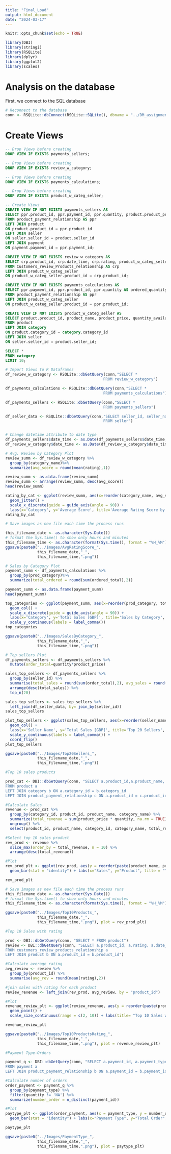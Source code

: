 ```yaml
---
title: "Final_Load"
output: html_document
date: "2024-03-17"
---
```


```r
knitr::opts_chunk$set(echo = TRUE)

library(DBI)
library(stringi)
library(RSQLite)
library(dplyr)
library(ggplot2)
library(scales)

```

# Analysis on the database

First, we connect to the SQL database
```r

# Reconnect to the database 
conn <- RSQLite::dbConnect(RSQLite::SQLite(), dbname = "../DM_assignment.db")

```

# Create Views 
```sql

-- Drop Views before creating 
DROP VIEW IF EXISTS payments_sellers;

```


```sql

-- Drop Views before creating 
DROP VIEW IF EXISTS review_w_category;

```

```sql

-- Drop Views before creating 
DROP VIEW IF EXISTS payments_calculations;

```

```sql

-- Drop Views before creating 
DROP VIEW IF EXISTS product_w_categ_seller;

```


```sql

-- Create Views  
CREATE VIEW IF NOT EXISTS payments_sellers AS 
SELECT ppr.product_id, ppr.payment_id, ppr.quantity, product.product_price, seller.seller_id, payment.date_time
FROM product_payment_relationship AS ppr
LEFT JOIN product 
ON product.product_id = ppr.product_id
LEFT JOIN seller
ON seller.seller_id = product.seller_id
LEFT JOIN payment
ON payment.payment_id = ppr.payment_id;


```


```sql

CREATE VIEW IF NOT EXISTS review_w_category AS 
SELECT crp.product_id, crp.date_time, crp.rating, product_w_categ_seller.category_name
FROM Customers_review_Products_relationship AS crp
LEFT JOIN product_w_categ_seller
ON product_w_categ_seller.product_id = crp.product_id;


```


```sql

CREATE VIEW IF NOT EXISTS payments_calculations AS 
SELECT ppr.payment_id, ppr.product_id, ppr.quantity AS ordered_quantity, product_w_categ_seller.product_price AS prod_price, product_w_categ_seller.product_price * ppr.quantity AS ordered_total, product_w_categ_seller.category_name AS prod_category
FROM product_payment_relationship AS ppr
LEFT JOIN product_w_categ_seller 
ON product_w_categ_seller.product_id = ppr.product_id;


```

```sql

CREATE VIEW IF NOT EXISTS product_w_categ_seller AS 
SELECT product.product_id, product_name, product_price, quantity_available, category_name, seller.seller_id
FROM product
LEFT JOIN category
ON product.category_id = category.category_id
LEFT JOIN seller
ON seller.seller_id = product.seller_id;


```


```sql

SELECT * 
FROM category
LIMIT 10;

```


```r

# Import Views to R Dataframes 
df_review_w_category <- RSQLite::dbGetQuery(conn,"SELECT * 
                                           FROM review_w_category")

df_payments_calculations <- RSQLite::dbGetQuery(conn,"SELECT * 
                                           FROM payments_calculations")

df_payments_sellers <- RSQLite::dbGetQuery(conn,"SELECT * 
                                           FROM payments_sellers")

df_seller_data <- RSQLite::dbGetQuery(conn,"SELECT seller_id, seller_name, seller_city, seller_country 
                                           FROM seller")



```


```r

# Change datetime attribute to date type 
df_payments_sellers$date_time <- as.Date(df_payments_sellers$date_time, format = "%m/%d/%Y")
df_review_w_category$date_time <- as.Date(df_review_w_category$date_time, format = "%m/%d/%Y")

```


```r
# Avg. Review by Category Plot
review_summ <- df_review_w_category %>%
  group_by(category_name)%>% 
  summarize(avg_score = round(mean(rating),1))

review_summ <- as.data.frame(review_summ) 
review_summ <- arrange(review_summ, desc(avg_score))
head(review_summ)

rating_by_cat <- ggplot(review_summ, aes(x=reorder(category_name, avg_score, decreasing=TRUE), y=avg_score)) + 
  geom_jitter() + 
  scale_x_discrete(guide = guide_axis(angle = 90)) + 
  labs(x='Category', y='Average Score', title='Average Rating Score by Category', subtitle = 'Across all years')
rating_by_cat

# Save images as new file each time the process runs 

this_filename_date <- as.character(Sys.Date())
# format the Sys.time() to show only hours and minutes 
this_filename_time <- as.character(format(Sys.time(), format = "%H_%M"))
ggsave(paste0("../Images/AvgRatingScore_",
              this_filename_date,"_",
              this_filename_time,".png"))

```

```r

# Sales by Category Plot 
payment_summ <- df_payments_calculations %>%
  group_by(prod_category)%>% 
  summarize(total_ordered = round(sum(ordered_total),2))

payment_summ <- as.data.frame(payment_summ) 
head(payment_summ)

top_categories <- ggplot(payment_summ, aes(x=reorder(prod_category, total_ordered, decreasing=TRUE), y=total_ordered)) + 
  geom_col() + 
  scale_x_discrete(guide = guide_axis(angle = 90)) + 
  labs(x='Category', y='Total Sales [GBP]', title='Sales by Category', subtitle = 'Across all years') + 
  scale_y_continuous(labels = label_comma())
top_categories

ggsave(paste0("../Images/SalesByCategory_",
              this_filename_date,"_",
              this_filename_time,".png"))

```

```r

# Top sellers Plot
df_payments_sellers <- df_payments_sellers %>%
  mutate(order_total=quantity*product_price)

sales_top_sellers <- df_payments_sellers %>%
  group_by(seller_id) %>%
  summarise(total_sales = round(sum(order_total),2), avg_sales = round(mean(order_total),2)) %>%
  arrange(desc(total_sales)) %>%
  top_n(20)

sales_top_sellers <- sales_top_sellers %>% 
  left_join(df_seller_data, by= join_by(seller_id)) 
sales_top_sellers

plot_top_sellers <- ggplot(sales_top_sellers, aes(x=reorder(seller_name, total_sales, decreasing=FALSE), y=total_sales)) + 
  geom_col() + 
  labs(x='Seller Name', y='Total Sales [GBP]', title='Top 20 Sellers', subtitle = 'Across all years') + 
  scale_y_continuous(labels = label_comma()) + 
  coord_flip()
plot_top_sellers

ggsave(paste0("../Images/Top20Sellers_",
              this_filename_date,"_",
              this_filename_time,".png"))

```

```r
#Top 10 sales products

prod_cat <- DBI::dbGetQuery(conn, "SELECT a.product_id,a.product_name, a.category_id, a.product_price, a.quantity_available, b.category_name, c.quantity
FROM product a
LEFT JOIN category b ON a.category_id = b.category_id
LEFT JOIN product_payment_relationship c ON a.product_id = c.product_id")

#Calculate Sales
revenue <- prod_cat %>%
  group_by(category_id, product_id, product_name, category_name) %>%
  summarize(total_revenue = sum(product_price * quantity, na.rm = TRUE)) %>%
  ungroup() %>%
  select(product_id, product_name, category_id, category_name, total_revenue) 

#Select top 10 sales product
rev_prod <- revenue %>%
  slice_max(order_by = total_revenue, n = 10) %>%
  arrange(desc(total_revenue))

#Plot
rev_prod_plt <- ggplot(rev_prod, aes(y = reorder(paste(product_name, product_id), total_revenue), x = total_revenue, fill = as.factor(category_name))) +
  geom_bar(stat = "identity") + labs(x="Sales", y="Product", title = "Top 10 Product Sales", fill = "Category")

rev_prod_plt

# Save images as new file each time the process runs
this_filename_date <- as.character(Sys.Date())
# format the Sys.time() to show only hours and minutes 
this_filename_time <- as.character(format(Sys.time(), format = "%H_%M"))

ggsave(paste0("../Images/Top10Products_",
              this_filename_date,"_",
              this_filename_time,".png"), plot = rev_prod_plt)
```

```r
#Top 10 Sales with rating

prod <- DBI::dbGetQuery(conn, "SELECT * FROM product")
review <- DBI::dbGetQuery(conn, "SELECT a.product_id, a.rating, a.date_time, b.product_name 
FROM customers_review_products_relationship a 
LEFT JOIN product b ON a.product_id = b.product_id")

#Calculate average rating
avg_review <- review %>%
  group_by(product_id) %>%
  summarise(avg_rev = round(mean(rating),2))

#join sales with rating for each product
review_revenue <- left_join(rev_prod, avg_review, by = "product_id")

#Plot
revenue_review_plt <- ggplot(review_revenue, aes(y = reorder(paste(product_name,product_id),total_revenue), x = total_revenue, size = avg_rev)) +
  geom_point() +  
  scale_size_continuous(range = c(2, 10)) + labs(title= "Top 10 Sales with Rating",x="Sales", y="Product", , size = "Average Rating")

revenue_review_plt

ggsave(paste0("../Images/Top10ProductsRating_",
              this_filename_date,"_",
              this_filename_time,".png"), plot = revenue_review_plt)

```

```r
#Payment Type-Orders

payment_q <- DBI::dbGetQuery(conn, "SELECT a.payment_id, a.payment_type, a.payment_status, b.quantity
FROM payment a
LEFT JOIN product_payment_relationship b ON a.payment_id = b.payment_id")

#Calculate number of orders
order_payment <- payment_q %>%
  group_by(payment_type) %>%
  filter(quantity != 'NA') %>%
  summarize(number_order = n_distinct(payment_id))

#Plot  
paytype_plt <- ggplot(order_payment, aes(x = payment_type, y = number_order)) +
  geom_bar(stat = "identity") + labs(x="Payment Type", y="Total Order",title= "Payment Type - Number of Orders")

paytype_plt

ggsave(paste0("../Images/PaymentType_",
              this_filename_date,"_",
              this_filename_time,".png"), plot = paytype_plt)

```



